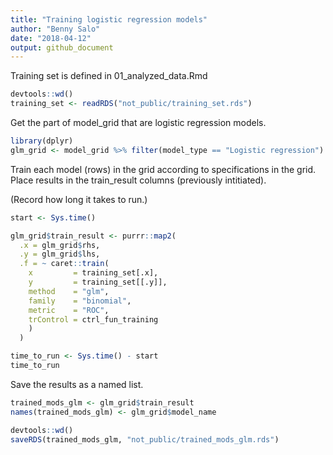 ```yaml
---
title: "Training logistic regression models"
author: "Benny Salo"
date: "2018-04-12"
output: github_document
---
```


Training set is defined in 01_analyzed_data.Rmd
```r
devtools::wd()
training_set <- readRDS("not_public/training_set.rds")
```

Get the part of model_grid that are logistic regression models.
```r
library(dplyr)
glm_grid <- model_grid %>% filter(model_type == "Logistic regression")
```

Train each model (rows) in the grid according to specifications in the grid. Place results in the train_result columns (previously intitiated).

(Record how long it takes to run.)
```r

start <- Sys.time()

glm_grid$train_result <- purrr::map2(
  .x = glm_grid$rhs,
  .y = glm_grid$lhs,
  .f = ~ caret::train(
    x         = training_set[.x],
    y         = training_set[[.y]],
    method    = "glm",
    family    = "binomial",
    metric    = "ROC",
    trControl = ctrl_fun_training
    )
  )

time_to_run <- Sys.time() - start
time_to_run

```
Save the results as a named list.

```r
trained_mods_glm <- glm_grid$train_result
names(trained_mods_glm) <- glm_grid$model_name
```


```r
devtools::wd()
saveRDS(trained_mods_glm, "not_public/trained_mods_glm.rds")
```

